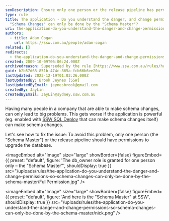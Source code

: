 ```yaml
---
seoDescription: Ensure only one person or the release pipeline has permission to upgrade the database schema to prevent big problems.
type: rule
title: The application - Do you understand the danger, and change permissions so
  "Schema Changes" can only be done by the "Schema Master"?
uri: the-application-do-you-understand-the-danger-and-change-permissions-so-schema-changes-can-only-be-done-by-the-schema-master
authors:
  - title: Adam Cogan
    url: https://ssw.com.au/people/adam-cogan
related: []
redirects:
  - the-application-do-you-understand-the-danger-and-change-permissions-so-＂schema-changes＂-can-only-be-done-by-the-＂schema-master＂
created: 2009-10-09T06:06:24.000Z
archivedreason: Superseded by the rule [https://www.ssw.com.au/rules/have-a-schema-master](/rules/have-a-schema-master)
guid: b2b57d68-851b-474c-865a-fcb66b6ee20a
lastUpdated: 2023-12-19T01:03:26.000Z
lastUpdatedBy: Brook Jeynes [SSW]
lastUpdatedByEmail: jeynesbrook@gmail.com
createdBy: JayLin
createdByEmail: JayLin@sydney.ssw.com.au
---
```


Having many people in a company that are able to make schema changes, can only lead to big problems. This gets worse if the application is powerful (eg. enabled with [SSW SQL Deploy](https://sqldeploy.com/) that can make schema changes itself) can make schema changes.

Let's see how to fix the issue:
To avoid this problem, only one person (the "Schema Master") or the release pipeline should have permissions to upgrade the database.


<imageEmbed
  alt="Image"
  size="large"
  showBorder={false}
  figureEmbed={{
    preset: "default",
    figure: 'The db_owner role is granted for one person only – the "Schema Master"',
    shouldDisplay: true
  }}
  src="/uploads/rules/the-application-do-you-understand-the-danger-and-change-permissions-so-schema-changes-can-only-be-done-by-the-schema-master/FullPermission.jpg"
/>


<imageEmbed
  alt="Image"
  size="large"
  showBorder={false}
  figureEmbed={{
    preset: "default",
    figure: 'And here is the "Schema Master" at SSW',
    shouldDisplay: true
  }}
  src="/uploads/rules/the-application-do-you-understand-the-danger-and-change-permissions-so-schema-changes-can-only-be-done-by-the-schema-master/nick.png"
/>
